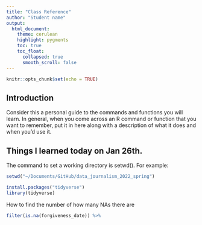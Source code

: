 ```yaml
---
title: "Class Reference"
author: "Student name"
output:
  html_document:
    theme: cerulean
    highlight: pygments
    toc: true
    toc_float:
      collapsed: true
      smooth_scroll: false
---
```


```r
knitr::opts_chunk$set(echo = TRUE)
```

## Introduction

Consider this a personal guide to the commands and functions you will learn. In general, when you come across an R command or function that you want to remember, put it in here along with a description of what it does and when you'd use it.


## Things I learned today on Jan 26th. 

The command to set a working directory is setwd(). For example: 

```r
setwd("~/Documents/GitHub/data_journalism_2022_spring")
```
```r
install.packages("tidyverse")
library(tidyverse)
```

How to find the number of how many NAs there are 

```r
filter(is.na(forgiveness_date)) %>%
```